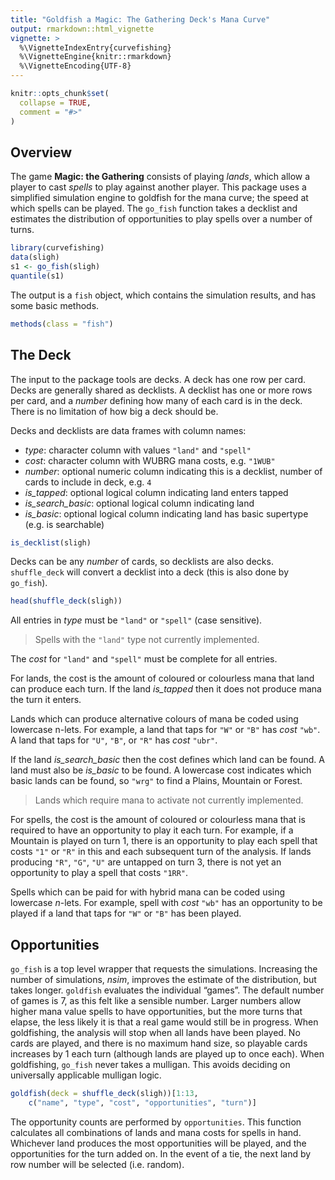 ```yaml
---
title: "Goldfish a Magic: The Gathering Deck's Mana Curve"
output: rmarkdown::html_vignette
vignette: >
  %\VignetteIndexEntry{curvefishing}
  %\VignetteEngine{knitr::rmarkdown}
  %\VignetteEncoding{UTF-8}
---
```


```r
knitr::opts_chunk$set(
  collapse = TRUE,
  comment = "#>"
)
```

## Overview

The game **Magic: the Gathering** consists of playing _lands_,
which allow a player to cast _spells_ to play against another player.
This package uses a simplified simulation engine to goldfish for the mana curve;
the speed at which spells can be played. The `go_fish` function takes a decklist
and estimates the distribution of opportunities to play spells over a number of turns.

```r
library(curvefishing)
data(sligh)
s1 <- go_fish(sligh)
quantile(s1)
```

The output is a `fish` object, which contains the simulation results, 
and has some basic methods.

```r
methods(class = "fish")
```

## The Deck

The input to the package tools are decks. A deck has one row per card. 
Decks are generally shared as decklists. A decklist has one or more rows 
per card, and a _number_ defining how many of each card is in the deck.
There is no limitation of how big a deck should be. 

Decks and decklists are data frames with column names:

* _type_: character column with values `"land"` and `"spell"`
* _cost_: character column with WUBRG mana costs, e.g. `"1WUB"`
* _number_: optional numeric column indicating this is a decklist, number of cards to include in deck, e.g. `4`
* _is\_tapped_: optional logical column indicating land enters tapped
* _is\_search\_basic_: optional logical column indicating land 
* _is\_basic_: optional logical column indicating land has basic supertype (e.g. is searchable)

```r
is_decklist(sligh)
```

Decks can be any _number_ of cards, so decklists are also decks.
`shuffle_deck` will convert a decklist into a deck (this is also done by `go_fish`).

```r
head(shuffle_deck(sligh))
```

All entries in _type_ must be `"land"` or `"spell"` (case sensitive).

> Spells with the `"land"` type not currently implemented.

The _cost_ for `"land"` and `"spell"` must be complete for all entries.

For lands, the cost is the amount of coloured or colourless mana that
land can produce each turn. If the land _is\_tapped_ then it does 
not produce mana the turn it enters.

Lands which can produce alternative colours of mana be coded
using lowercase n-lets. For example, a land that taps for `"W"` or `"B"`
has _cost_ `"wb"`. A land that taps for `"U"`, `"B"`, or `"R"` 
has _cost_ `"ubr"`.

If the land _is\_search\_basic_
then the cost defines which land can be found. A land must also be 
_is\_basic_ to be found. A lowercase cost indicates which basic lands can be found, 
so `"wrg"` to find a Plains, Mountain or Forest.

> Lands which require mana to activate not currently implemented.

For spells, the cost is the amount of coloured or colourless mana that
is required to have an opportunity to play it each turn. 
For example, if a Mountain is played on turn 1, there is an opportunity
to play each spell that costs `"1"` or `"R"` in this and each subsequent 
turn of the analysis. If lands producing `"R"`, `"G"`, `"U"` are untapped 
on turn 3, there is not yet an opportunity to play a spell that costs `"1RR"`.

Spells which can be paid for with hybrid mana can be coded
using lowercase _n_-lets. For example, spell with _cost_ `"wb"` 
has an opportunity to be played if a land that taps for `"W"` or `"B"`
has been played.

## Opportunities

`go_fish` is a top level wrapper that requests the simulations. Increasing the number
of simulations, _nsim_, improves the estimate of the distribution, but takes longer.
`goldfish` evaluates the individual "games". The default number of games is 7, 
as this felt like a sensible number. Larger numbers allow higher mana value 
spells to have opportunities, but the more turns that elapse, the less likely it 
is that a real game would still be in progress.
When goldfishing, the analysis will stop when all lands have been played.
No cards are played, and there is no maximum hand size, so playable cards 
increases by 1 each turn (although lands are played up to once each).
When goldfishing, `go_fish` never takes a mulligan. This avoids deciding on 
universally applicable mulligan logic.

```r
goldfish(deck = shuffle_deck(sligh))[1:13, 
    c("name", "type", "cost", "opportunities", "turn")]
```

The opportunity counts are performed by `opportunities`. 
This function calculates all combinations of lands and mana costs for spells 
in hand. Whichever land produces the most opportunities will be played, 
and the opportunities for the turn added on. In the event of a tie, the next land
by row number will be selected (i.e. random).
